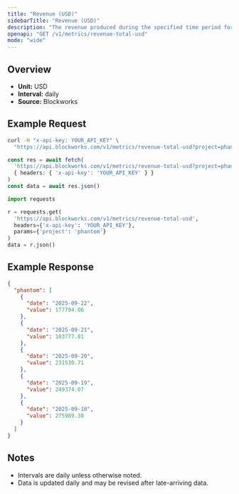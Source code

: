```yaml
---
title: "Revenue (USD)"
sidebarTitle: "Revenue (USD)"
description: "The revenue produced during the specified time period for given project."
openapi: "GET /v1/metrics/revenue-total-usd"
mode: "wide"
---
```


## Overview

- **Unit:** USD
- **Interval:** daily
- **Source:** Blockworks

## Example Request

<CodeGroup>

```bash cURL
curl -H "x-api-key: YOUR_API_KEY" \
  "https://api.blockworks.com/v1/metrics/revenue-total-usd?project=phantom"
```

```typescript TypeScript
const res = await fetch(
  'https://api.blockworks.com/v1/metrics/revenue-total-usd?project=phantom',
  { headers: { 'x-api-key': 'YOUR_API_KEY' } }
)
const data = await res.json()
```

```python Python
import requests

r = requests.get(
  'https://api.blockworks.com/v1/metrics/revenue-total-usd',
  headers={'x-api-key': 'YOUR_API_KEY'},
  params={'project': 'phantom'}
)
data = r.json()
```

</CodeGroup>

## Example Response

```json
{
  "phantom": [
    {
      "date": "2025-09-22",
      "value": 177794.06
    },
    {
      "date": "2025-09-21",
      "value": 183777.81
    },
    {
      "date": "2025-09-20",
      "value": 231530.71
    },
    {
      "date": "2025-09-19",
      "value": 249374.07
    },
    {
      "date": "2025-09-18",
      "value": 275989.38
    }
  ]
}
```

## Notes
- Intervals are daily unless otherwise noted.
- Data is updated daily and may be revised after late-arriving data.